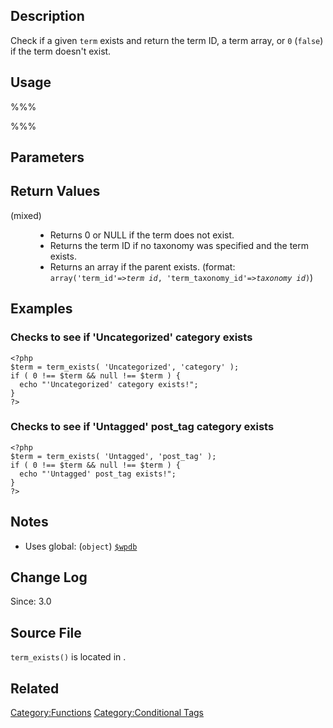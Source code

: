 {{Languages|
{{en|Function Reference/term_exists}}
{{it|Riferimento_funzioni/term_exists}}
{{ja|関数リファレンス/term_exists}}
}}
== Description ==

Check if a given <tt>term</tt> exists and return the term ID, a term array, or <tt>0</tt> (<tt>false</tt>) if the term doesn't exist.

== Usage ==
%%%<?php term_exists( $term, $taxonomy, $parent ) ?>%%%

== Parameters ==
{{Parameter|$term|integer&#124;string|The term to check}}
{{Parameter|$taxonomy|string|The taxonomy name to use|optional|&#39;&#39;}}
{{Parameter|$parent|integer|$parent ID of parent term under which to confine the exists search|optional|0}}

== Return Values ==
; (mixed)
:
:*Returns 0 or NULL if the term does not exist.
:*Returns the term ID if no taxonomy was specified and the term exists.
:*Returns an array if the parent exists. (format: <tt>array('term_id'=>''term id'', 'term_taxonomy_id'=>''taxonomy id'')</tt>)

== Examples ==

=== Checks to see if 'Uncategorized' category exists ===

<pre><?php
$term = term_exists( 'Uncategorized', 'category' );
if ( 0 !== $term && null !== $term ) {
  echo "'Uncategorized' category exists!";
}
?></pre>

=== Checks to see if 'Untagged' post_tag category exists ===

<pre><?php
$term = term_exists( 'Untagged', 'post_tag' );
if ( 0 !== $term && null !== $term ) {
  echo "'Untagged' post_tag exists!";
}
?></pre>

== Notes ==
* Uses global: (<tt>object</tt>) [[Class Reference/wpdb|<tt>$wpdb</tt>]]

== Change Log ==
Since: 3.0

== Source File ==
<!-- Need links to current source code files -->
<tt>term_exists()</tt> is located in {{Trac|wp-includes/taxonomy.php}}.

== Related ==

{{Term Tags}}

{{Conditional Tags}}

{{Tag Footer}}

[[Category:Functions]]
[[Category:Conditional Tags]]